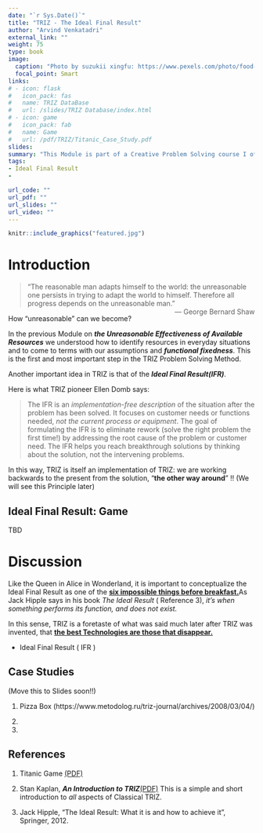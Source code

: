 ```yaml
---
date: "`r Sys.Date()`"
title: "TRIZ - The Ideal Final Result"
author: "Arvind Venkatadri"
external_link: ""
weight: 75
type: book
image:
  caption: "Photo by suzukii xingfu: https://www.pexels.com/photo/food-photography-of-food-and-wine-bottles-on-table-inside-boat-872835/"
  focal_point: Smart
links:
# - icon: flask
#   icon_pack: fas
#   name: TRIZ DataBase
#   url: /slides/TRIZ Database/index.html
# - icon: game
#   icon_pack: fab
#   name: Game
#   url: /pdf/TRIZ/Titanic_Case_Study.pdf
slides: 
summary: "This Module is part of a Creative Problem Solving course I offer at Srishti Manipal Institute, Bangalore"
tags:
- Ideal Final Result
- 

url_code: ""
url_pdf: ""
url_slides: ""
url_video: ""
---
```




```r
knitr::include_graphics("featured.jpg")

```


# Introduction

> “The reasonable man adapts himself to the world: the unreasonable one persists in trying to adapt the world to himself. Therefore all progress depends on the unreasonable man.” 
[— George Bernard Shaw]{style="float:right"}


How "unreasonable" can we become?

In the previous Module on ***the Unreasonable Effectiveness of Available Resources*** we understood how to identify resources in everyday situations and to come to terms with our assumptions and ***functional fixedness***. This is the first and most important step in the TRIZ Problem Solving Method. 

Another important idea in TRIZ is that of the ***Ideal Final Result(IFR)***. 

Here is what TRIZ pioneer Ellen Domb says:  

> The IFR is an *implementation-free description* of the situation after the problem has been solved. It focuses on customer needs or functions needed, *not the current process or equipment*. The goal of formulating the IFR is to eliminate rework (solve the right problem the first time!) by addressing the root cause of the problem or customer need. The IFR helps you reach breakthrough solutions by thinking about the solution, not the intervening problems.

In this way, TRIZ is itself an implementation of TRIZ: we are working backwards to the present from the solution, "**the other way around**" !! (We will see this Principle later)


## Ideal Final Result: Game
TBD





# Discussion

Like the Queen in Alice in Wonderland, it is important to conceptualize the Ideal Final Result as one of the <u>[**six impossible things before breakfast.**](http://www.literaturepage.com/read/throughthelookingglass-42.html)</u>As Jack Hipple says in his book *The Ideal Result* ( Reference 3), *it's when something performs its function, and does not exist.*

In this sense, TRIZ is a foretaste of what was said much later after TRIZ was invented, that <u>[**the best Technologies are those that disappear.**](https://web.archive.org/web/20141022035044/http://www.ubiq.com/hypertext/weiser/SciAmDraft3.html)</u>



- Ideal Final Result ( IFR )


## Case Studies 

(Move this to Slides soon!!)

1. Pizza Box (https://www.metodolog.ru/triz-journal/archives/2008/03/04/)

1.


1.



## References

1. Titanic Game [(PDF)](pdf/TRIZ/Titanic_Case_Study.pdf)

1. Stan Kaplan, ***An Introduction to TRIZ***[(PDF)](pdf/TRIZ/Stan Kaplan-Intro-to-TRIZ.pdf)
This is a simple and short introduction to *all* aspects of Classical TRIZ.

1. Jack Hipple, "The Ideal Result: What it is and how to achieve it", Springer, 2012.
